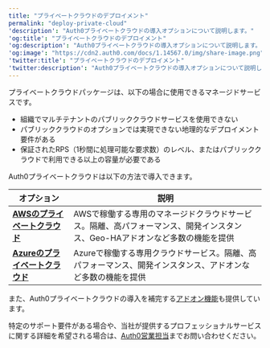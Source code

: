 ---
title: "プライベートクラウドのデプロイメント"
permalink: "deploy-private-cloud"
'description': "Auth0プライベートクラウドの導入オプションについて説明します。"
'og:title': "プライベートクラウドのデプロイメント"
'og:description': "Auth0プライベートクラウドの導入オプションについて説明します。"
'og:image': "https://cdn2.auth0.com/docs/1.14567.0/img/share-image.png"
'twitter:title': "プライベートクラウドのデプロイメント"
'twitter:description': "Auth0プライベートクラウドの導入オプションについて説明します。"
---

プライベートクラウドパッケージは、以下の場合に使用できるマネージドサービスです。

* 組織でマルチテナントのパブリッククラウドサービスを使用できない
* パブリッククラウドのオプションでは実現できない地理的なデプロイメント要件がある
* 保証されたRPS（1秒間に処理可能な要求数）のレベル、またはパブリッククラウドで利用できる以上の容量が必要である

Auth0プライベートクラウドは以下の方法で導入できます。

<table class="table"><thead>
<tr>
<th><strong>オプション</strong></th>
<th><strong>説明</strong></th>
</tr>
</thead>
<tbody>
<tr>
<td><a href="/ja-jp/deploy/private-cloud"><strong>AWSのプライベートクラウド</strong></a></td>
<td>AWSで稼働する専用のマネージドクラウドサービス。隔離、高パフォーマンス、開発インスタンス、Geo-HAアドオンなど多数の機能を提供</td>
</tr>
<tr>
<td><a href="/ja-jp/deploy-monitor/deploy-private-cloud/private-cloud-on-azure"><strong>Azureのプライベートクラウド</strong></a></td>
<td>Azureで稼働する専用クラウドサービス。隔離、高パフォーマンス、開発インスタンス、アドオンなど多数の機能を提供</td>
</tr>
</tbody>
</table>

また、Auth0プライベートクラウドの導入を補完する[アドオン機能](/ja-jp/deploy-monitor/deploy-private-cloud/private-cloud-add-on-features)も提供しています。

特定のサポート要件がある場合や、当社が提供するプロフェッショナルサービスに関する詳細を希望される場合は、[Auth0営業担当](https://auth0.com/contact-us)までお問い合わせください。